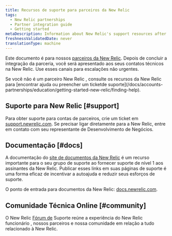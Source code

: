 ```yaml
---
title: Recursos de suporte para parceiros da New Relic
tags:
  - New Relic partnerships
  - Partner integration guide
  - Getting started
metaDescription: Information about New Relic's support resources after the partner integration is completed.
freshnessValidatedDate: never
translationType: machine
---
```


Este documento é para nossos [parceiros da New Relic](/docs/new-relic-partnerships/partner-integration-guide/partner-account-maintenance/partnership-accounts-users-subscriptions). Depois de concluir a integração da parceria, você será apresentado aos seus contatos técnicos na New Relic. Use esses canais para escalações não urgentes.

<Callout variant="tip">
  Se você não é um parceiro New Relic , consulte os recursos da New Relic para [encontrar ajuda ou preencher um ticketde suporte](/docs/accounts-partnerships/education/getting-started-new-relic/finding-help).
</Callout>

## Suporte para New Relic [#support]

Para obter suporte para contas de parceiros, crie um ticket em [support.newrelic.com](https://support.newrelic.com/). Se precisar ligar diretamente para a New Relic, entre em contato com seu representante de Desenvolvimento de Negócios.

## Documentação [#docs]

A documentação do [site de documentos da New Relic](https://docs.newrelic.com) é um recurso importante para o seu grupo de suporte ao fornecer suporte de nível 1 aos assinantes da New Relic. Publicar esses links em suas páginas de suporte é uma forma eficaz de incentivar a autoajuda e reduzir seus esforços de suporte.

O ponto de entrada para documentos da New Relic: [docs.newrelic.com](https://docs.newrelic.com).

## Comunidade Técnica Online [#community]

O New Relic [Fórum de](https://discuss.newrelic.com/categories) Suporte reúne a experiência do New Relic funcionário , nossos parceiros e nossa comunidade em relação a tudo relacionado à New Relic.
